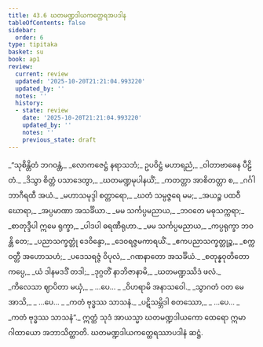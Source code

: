 ```yaml
---
title: 43.6 ဃတမဏ္ဍဒါယကတ္ထေရအပဒါန
tableOfContents: false
sidebar:
  order: 6
type: tipitaka
basket: su
book: ap1
review:
  current: review
  updated: '2025-10-20T21:21:04.993220'
  updated_by: ''
  notes: ''
  history:
  - state: review
    date: '2025-10-20T21:21:04.993220'
    updated_by: ''
    notes: ''
    previous_state: draft
---
```



<DynamicBreadcrumb />


<ReviewStatus review={frontmatter.review} showDetails={true} />

<HypothesisAnnotation frontmatter={frontmatter} />

<Division number="78" book="ap1" e="ch" v="20" p="435">

<Paragraph number="5557" type="verses" book="ap1">
_“သုစိန္တိတံ ဘဂဝန္တံ,_  
_လောကဇေဋ္ဌံ နရာသဘံ;_  
ဥပဝိဋ္ဌံ မဟာရညံ,_  
_ဝါတာဗာဓေန ပီဠိတံ._  

</Paragraph>

</Division>
<Division number="79" book="ap1" e="ch" v="20" p="435">

<Paragraph number="5558" type="verses" book="ap1">
_ဒိသွာ စိတ္တံ ပသာဒေတွာ,_  
_ဃတမဏ္ဍမုပါနယိံ;_  
_ကတတ္တာ အာစိတတ္တာ စ,_  
_ဂင်္ဂါ ဘာဂီရထီ အယံ._  

</Paragraph>

</Division>
<Division number="80" book="ap1" e="ch" v="20" p="435">

<Paragraph number="5559" type="verses" book="ap1">
_မဟာသမုဒ္ဒါ စတ္တာရော,_  
_ဃတံ သမ္ပဇ္ဇရေ မမ;_  
_အယဉ္စ ပထဝီ ဃောရာ,_  
_အပ္ပမာဏာ အသင်္ခိယာ._  

</Paragraph>

</Division>
<Division number="81" book="ap1" e="ch" v="20" p="435">

<Paragraph number="5560" type="verses" book="ap1">
_မမ သင်္ကပ္ပမညာယ,_  
_ဘဝတေ မဓုသက္ကရာ;_  
_စာတုဒ္ဒီပါ ဣမေ ရုက္ခာ,_  
_ပါဒပါ ဓရဏီရုဟာ._  

</Paragraph>

</Division>
<Division number="82" book="ap1" e="ch" v="20" p="435">

<Paragraph number="5561" type="verses" book="ap1">
_မမ သင်္ကပ္ပမညာယ,_  
_ကပ္ပရုက္ခာ ဘဝန္တိ တေ;_  
_ပညာသက္ခတ္တုံ ဒေဝိန္ဒော,_  
_ဒေဝရဇ္ဇမကာရယိံ._  

</Paragraph>

</Division>
<Division number="83" book="ap1" e="ch" v="20" p="435">

<Paragraph number="5562" type="verses" book="ap1">
_ဧကပညာသက္ခတ္တုဉ္စ,_  
_စက္ကဝတ္တီ အဟောသဟံ;_  
_ပဒေသရဇ္ဇံ ဝိပုလံ,_  
_ဂဏနာတော အသင်္ခိယံ._  

</Paragraph>

</Division>
<Division number="84" book="ap1" e="ch" v="20" p="436">

<Paragraph number="5563" type="verses" book="ap1">
_စတုန္နဝုတိတော ကပ္ပေ,_  
_ယံ ဒါနမဒဒိံ တဒါ;_  
_ဒုဂ္ဂတိံ နာဘိဇာနာမိ,_  
_ဃတမဏ္ဍဿိဒံ ဖလံ._  

</Paragraph>

</Division>
<Division number="85" book="ap1" e="ch" v="20" p="436">

<Paragraph number="5564" type="verses" book="ap1">
_ကိလေသာ ဈာပိတာ မယှံ,_  
_ …ပေ… _  
_ဝိဟရာမိ အနာသဝေါ._  

</Paragraph>

</Division>
<Division number="86" book="ap1" e="ch" v="20" p="436">

<Paragraph number="5565" type="verses" book="ap1">
_သွာဂတံ ဝတ မေ အာသိ,_  
_ …ပေ… _  
_ကတံ ဗုဒ္ဓဿ သာသနံ._  

</Paragraph>

</Division>
<Division number="87" book="ap1" e="ch" v="20" p="436">

<Paragraph number="5566" type="verses" book="ap1">
_ပဋိသမ္ဘိဒါ စတဿော,_  
_ …ပေ… _  
_ကတံ ဗုဒ္ဓဿ သာသနံ”._  

</Paragraph>

<Paragraph number="5567" book="ap1">
ဣတ္ထံ သုဒံ အာယသ္မာ ဃတမဏ္ဍဒါယကော ထေရော ဣမာ ဂါထာယော အဘာသိတ္ထာတိ.

</Paragraph>
</Division>

<Paragraph number="5568" type="center" book="ap1">
ဃတမဏ္ဍဒါယကတ္ထေရဿာပဒါနံ ဆဋ္ဌံ.
</Paragraph>
